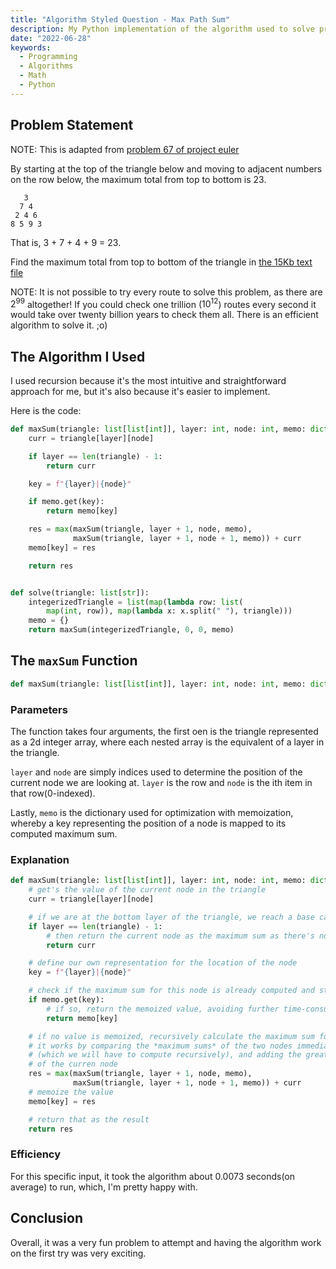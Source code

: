 ```yaml
---
title: "Algorithm Styled Question - Max Path Sum"
description: My Python implementation of the algorithm used to solve problem 67 of Project Euler.
date: "2022-06-28"
keywords:
  - Programming
  - Algorithms
  - Math
  - Python
---
```


## Problem Statement

NOTE: This is adapted from [problem 67 of project euler](https://projecteuler.net/problem=67)

By starting at the top of the triangle below and moving to adjacent numbers on the row below, the maximum total from top to bottom is 23.

```
   3
  7 4
 2 4 6
8 5 9 3
```

That is, 3 + 7 + 4 + 9 = 23.

Find the maximum total from top to bottom of the triangle in [the 15Kb text file](https://projecteuler.net/project/resources/p067_triangle.txt)

NOTE: It is not possible to try every route to solve this problem, as there are $2^{99}$ altogether! If you could check one trillion ($10^{12}$) routes every second it would take over twenty billion years to check them all. There is an efficient algorithm to solve it. ;o)

## The Algorithm I Used

I used recursion because it's the most intuitive and straightforward approach for me, but it's also because it's easier to implement.

Here is the code:

```python
def maxSum(triangle: list[list[int]], layer: int, node: int, memo: dict):
    curr = triangle[layer][node]

    if layer == len(triangle) - 1:
        return curr

    key = f"{layer}|{node}"

    if memo.get(key):
        return memo[key]

    res = max(maxSum(triangle, layer + 1, node, memo),
              maxSum(triangle, layer + 1, node + 1, memo)) + curr
    memo[key] = res

    return res


def solve(triangle: list[str]):
    integerizedTriangle = list(map(lambda row: list(
        map(int, row)), map(lambda x: x.split(" "), triangle)))
    memo = {}
    return maxSum(integerizedTriangle, 0, 0, memo)
```

## The `maxSum` Function

```python
def maxSum(triangle: list[list[int]], layer: int, node: int, memo: dict):
```

### Parameters

The function takes four arguments, the first oen is the triangle represented as a 2d integer array, where each nested array is the equivalent of a layer in the triangle.

`layer` and `node` are simply indices used to determine the position of the current node we are looking at. `layer` is the row and `node` is the ith item in that row(0-indexed).

Lastly, `memo` is the dictionary used for optimization with memoization, whereby a key representing the position of a node is mapped to its computed maximum sum.

### Explanation

```python
def maxSum(triangle: list[list[int]], layer: int, node: int, memo: dict):
    # get's the value of the current node in the triangle
    curr = triangle[layer][node]

    # if we are at the bottom layer of the triangle, we reach a base case
    if layer == len(triangle) - 1:
        # then return the current node as the maximum sum as there's nothing below it
        return curr

    # define our own representation for the location of the node
    key = f"{layer}|{node}"

    # check if the maximum sum for this node is already computed and stored in memo
    if memo.get(key):
        # if so, return the memoized value, avoiding further time-consuming computation
        return memo[key]

    # if no value is memoized, recursively calculate the maximum sum for the current node
    # it works by comparing the *maximum sums* of the two nodes immediately below it
    # (which we will have to compute recursively), and adding the greater one to the value
    # of the curren node
    res = max(maxSum(triangle, layer + 1, node, memo),
              maxSum(triangle, layer + 1, node + 1, memo)) + curr
    # memoize the value
    memo[key] = res

    # return that as the result
    return res
```

### Efficiency

For this specific input, it took the algorithm about 0.0073 seconds(on average) to run, which, I'm pretty happy with.

## Conclusion

Overall, it was a very fun problem to attempt and having the algorithm work on the first try was very exciting.
